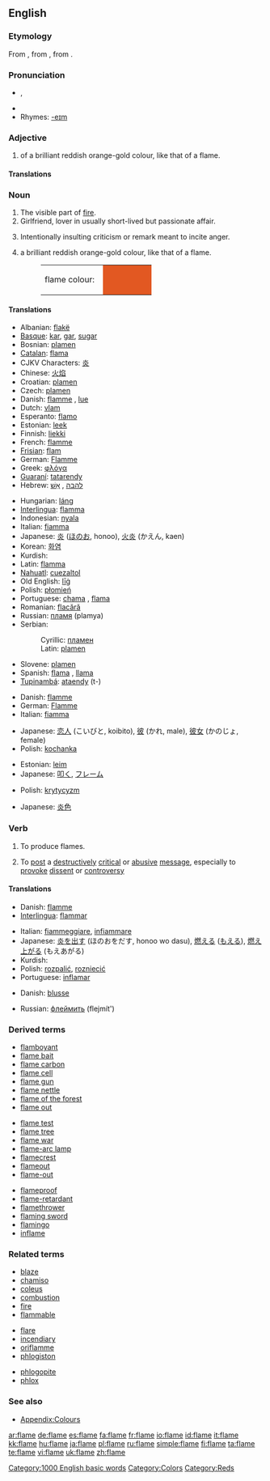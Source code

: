 ==English==

===Etymology===
From {{ME.}} {{term|flaumbe||lang=enm}}, from {{OF.}} {{term|flambe||lang=fro}}, from {{L.}} {{term|flamma||lang=la}}.

===Pronunciation===
*{{IPA|/fleɪm/}}, {{SAMPA|/fleIm/}}
*{{audio|en-us-flame.ogg|Audio (US)}}
*Rhymes: [[Rhymes:English:-eɪm|-eɪm]]

===Adjective===
{{en-adj-notcomp}}

# {{colour}} of a brilliant reddish orange-gold colour, like that of a flame.

====Translations====
{{trans-top|colour}}
{{trans-mid}}
{{trans-bottom}}

===Noun===
{{en-noun}}

# The visible part of [[fire]].
# Girlfriend, lover in usually short-lived but passionate affair.
# {{internet}} Intentionally insulting criticism or remark meant to incite anger.
# {{colour}} a brilliant reddish orange-gold colour, like that of a flame.
#:<table><tr><td>flame colour: &nbsp;</td><td bgcolor="#E25822" width="80">&nbsp; </td></tr></table>

====Translations====
{{trans-top|part of fire}}
*Albanian: [[flakë]] {{f}}
*[[Basque]]: [[kar]], [[gar]], [[su]][[gar]]
*Bosnian: [[plamen#Bosnian|plamen]] {{m}}
*[[Catalan]]: [[flama]] {{f}}
*CJKV Characters: [[炎]]
*Chinese: [[火焰]]
*Croatian: [[plamen]] {{m}}
*Czech: [[plamen#Czech|plamen]] {{m}}
*Danish: [[flamme]] {{c}}, [[lue]] {{c}}
*Dutch: [[vlam]] {{f}}
*Esperanto: [[flamo]]
*Estonian: [[leek]]
*Finnish: [[liekki]]
*French: [[flamme]] {{f}}
*[[Frisian]]: [[flam]]
*German: [[Flamme]] {{f}}
*Greek: [[φλόγα]] {{f}}
*[[Guaraní]]: [[tata]][[rendy]]
*Hebrew: [[להבה]] {{f}}, [[אש|אֵשׁ]] {{f}}
{{trans-mid}}
*Hungarian: [[láng]]
*[[Interlingua]]: [[flamma]]
*Indonesian: [[nyala]]
*Italian: [[fiamma]] {{f}}
*Japanese: [[炎]] ([[ほのお]], honoo), [[火炎]] (かえん, kaen)
*Korean: [[화염]]
*Kurdish: {{KUchar|[[بڵێسه‌]]}}
*Latin: [[flamma]] {{f}}
*[[Nahuatl]]: [[cuezaltol]]
*Old English: [[lig|līġ]]
*Polish: [[płomień]] {{m}}
*Portuguese: [[chama]] {{f}}, [[flama]] {{f}}
*Romanian: [[flacără]] {{f}}
*Russian: [[пламя]] {{n}} (plamya)
*Serbian:
*:Cyrillic: [[пламен#Serbian|пламен]] {{m}}
*:Latin: [[plamen#Serbian|plamen]] {{m}}
*Slovene: [[plamen]] {{m}}
*Spanish: [[flama]] {{f}}, [[llama]]
*[[Tupinambá]]: [[ataendy]] (t-)
{{trans-bottom}}

{{trans-top|girlfriend}}
*Danish: [[flamme]] {{c}}
*German: [[Flamme]] {{f}}
*Italian: [[fiamma]] {{f}}
{{trans-mid}}
*Japanese: [[恋人]] (こいびと, koibito), [[彼]] (かれ, male), [[彼女]] (かのじょ, female)
*Polish: [[kochanka]] {{f}}
{{trans-bottom}}

{{trans-top|criticism}}
*Estonian: [[leim]]
*Japanese: [[叩く]], [[フレーム]]
{{trans-mid}}
*Polish: [[krytycyzm]] {{m}}
{{trans-bottom}}

{{trans-top|colour}}
*Japanese: [[炎色]]
{{trans-mid}}
{{trans-bottom}}

===Verb===
{{en-verb|flam|ing}}

# To produce flames.
# {{internet}} To [[post]] a [[destructively]] [[critical]] or [[abusive]] [[message]], especially to [[provoke]] [[dissent]] or [[controversy]]

====Translations====
{{trans-top|make fire}}
*Danish: [[flamme]]
*[[Interlingua]]: [[flammar]]
{{trans-mid}}
*Italian: [[fiammeggiare]], [[infiammare]]
*Japanese: [[炎]]を[[出す]] (ほのおをだす, honoo wo dasu), [[燃える]] ([[もえる]]), [[燃え上がる]] (もえあがる)
*Kurdish: {{KUchar|[[ئاگرگرتن]]}}
*Polish: [[rozpalić]], [[rozniecić]]
*Portuguese: [[inflamar]]
{{trans-bottom}}

{{trans-top|post message}}
*Danish: [[blusse]]
{{trans-mid}}
*Russian: [[флеймить]] (flejmít')
{{trans-bottom}}

===Derived terms===
{{top3}}
*[[flamboyant]]
*[[flame bait]]
*[[flame carbon]]
*[[flame cell]]
*[[flame gun]]
*[[flame nettle]]
*[[flame of the forest]]
*[[flame out]]
{{mid3}}
*[[flame test]]
*[[flame tree]]
*[[flame war]]
*[[flame-arc lamp]]
*[[flamecrest]]
*[[flameout]]
*[[flame-out]]
{{mid3}}
*[[flameproof]]
*[[flame-retardant]]
*[[flamethrower]]
*[[flaming sword]]
*[[flamingo]]
*[[inflame]]
{{bottom}}

===Related terms===
{{top3}}
*[[blaze]]
*[[chamiso]]
*[[coleus]]
*[[combustion]]
*[[fire]]
*[[flammable]]
{{mid3}}
*[[flare]]
*[[incendiary]]
*[[oriflamme]]
*[[phlogiston]]
{{mid3}}
*[[phlogopite]]
*[[phlox]]
{{bottom}}

===See also===
*[[Wiktionary_Appendix:Colours|Appendix:Colours]]

[[Category:1000 English basic words]]
[[Category:Colors]]
[[Category:Reds]]

[[ar:flame]]
[[de:flame]]
[[es:flame]]
[[fa:flame]]
[[fr:flame]]
[[io:flame]]
[[id:flame]]
[[it:flame]]
[[kk:flame]]
[[hu:flame]]
[[ja:flame]]
[[pl:flame]]
[[ru:flame]]
[[simple:flame]]
[[fi:flame]]
[[ta:flame]]
[[te:flame]]
[[vi:flame]]
[[uk:flame]]
[[zh:flame]]